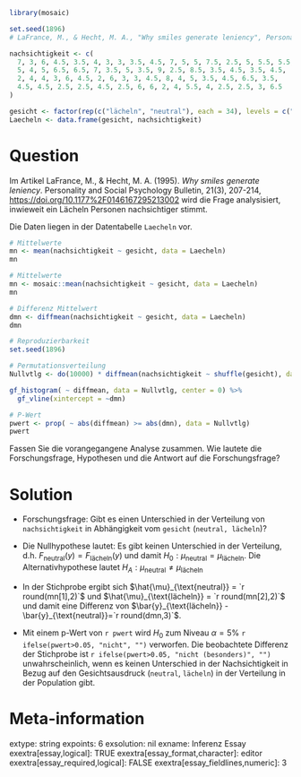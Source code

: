 ```r
library(mosaic)
```


```r
set.seed(1896)
# LaFrance, M., & Hecht, M. A., "Why smiles generate leniency", Personality and Social Psychology Bulletin, 21, 1995, 207-214.

nachsichtigkeit <- c(
  7, 3, 6, 4.5, 3.5, 4, 3, 3, 3.5, 4.5, 7, 5, 5, 7.5, 2.5, 5, 5.5, 5.5, 
  5, 4, 5, 6.5, 6.5, 7, 3.5, 5, 3.5, 9, 2.5, 8.5, 3.5, 4.5, 3.5, 4.5, 
  2, 4, 4, 3, 6, 4.5, 2, 6, 3, 3, 4.5, 8, 4, 5, 3.5, 4.5, 6.5, 3.5, 
  4.5, 4.5, 2.5, 2.5, 4.5, 2.5, 6, 6, 2, 4, 5.5, 4, 2.5, 2.5, 3, 6.5
)

gesicht <- factor(rep(c("lächeln", "neutral"), each = 34), levels = c("neutral", "lächeln"))
Laecheln <- data.frame(gesicht, nachsichtigkeit)
```


Question
========

Im Artikel LaFrance, M., & Hecht, M. A. (1995). *Why smiles generate leniency*. Personality and Social Psychology Bulletin, 21(3), 207-214, [https://doi.org/10.1177%2F0146167295213002](https://doi.org/10.1177%2F0146167295213002) wird die Frage analysisiert, inwieweit ein Lächeln Personen nachsichtiger stimmt.

Die Daten liegen in der Datentabelle `Laecheln` vor.

```r
# Mittelwerte
mn <- mean(nachsichtigkeit ~ gesicht, data = Laecheln)
mn
```

```r
# Mittelwerte
mn <- mosaic::mean(nachsichtigkeit ~ gesicht, data = Laecheln)
mn
```

```r
# Differenz Mittelwert
dmn <- diffmean(nachsichtigkeit ~ gesicht, data = Laecheln)
dmn 

# Reproduzierbarkeit
set.seed(1896)

# Permutationsverteilung
Nullvtlg <- do(10000) * diffmean(nachsichtigkeit ~ shuffle(gesicht), data = Laecheln)

gf_histogram( ~ diffmean, data = Nullvtlg, center = 0) %>%
  gf_vline(xintercept = ~dmn)

# P-Wert
pwert <- prop( ~ abs(diffmean) >= abs(dmn), data = Nullvtlg)
pwert
```


Fassen Sie die vorangegangene Analyse zusammen. Wie lautete die Forschungsfrage, Hypothesen und die Antwort auf die Forschungsfrage?

Solution
========

- Forschungsfrage: Gibt es einen Unterschied in der Verteilung von `nachsichtigkeit` in Abhängigkeit vom  `gesicht` (`neutral, lächeln`)?

- Die Nullhypothese lautet: Es gibt keinen Unterschied in der Verteilung, d.h. $F_{\text{neutral}}(y)=F_{\text{lächeln}}(y)$ und damit $H_0: \mu_{\text{neutral}}=\mu_{\text{lächeln}}$. Die Alternativhypothese lautet $H_A: \mu_{\text{neutral}}\neq \mu_{\text{lächeln}}$

- In der Stichprobe ergibt sich $\hat{\mu}_{\text{neutral}} = `r round(mn[1],2)`$ und $\hat{\mu}_{\text{lächeln}} = `r round(mn[2],2)`$ und damit eine Differenz von $\bar{y}_{\text{lächeln}} - \bar{y}_{\text{neutral}}=`r round(dmn,3)`$.

- Mit einem p-Wert von `r pwert` wird $H_0$ zum Niveau $\alpha = 5\%$ `r ifelse(pwert>0.05, "nicht", "")` verworfen. Die beobachtete Differenz der Stichprobe ist `r ifelse(pwert>0.05, "nicht (besonders)", "")` unwahrscheinlich, wenn es keinen Unterschied in der Nachsichtigkeit in Bezug auf den Gesichtsausdruck (`neutral`, `lächeln`) in der Verteilung in der Population gibt.


Meta-information
================
extype: string
expoints: 6
exsolution: nil
exname: Inferenz Essay
exextra[essay,logical]: TRUE
exextra[essay_format,character]: editor
exextra[essay_required,logical]: FALSE
exextra[essay_fieldlines,numeric]: 3